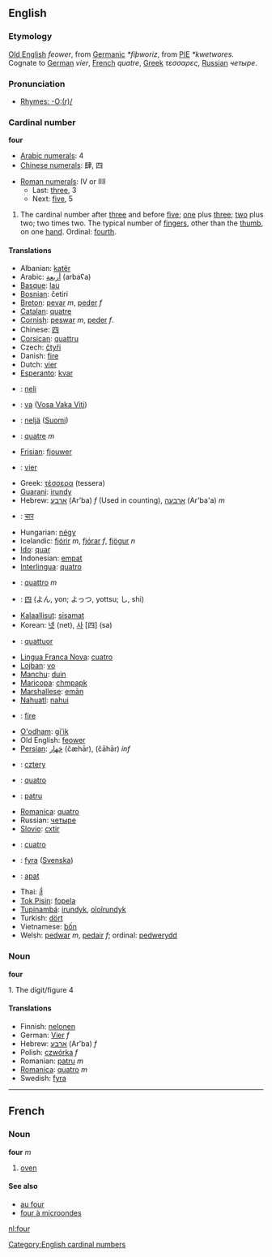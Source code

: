 ==English==
===Etymology===
[[Old English]] ''feower'', from [[Germanic]] ''*fiþworiz'', from [[w:PIE|PIE]] ''*kwetwores''. Cognate to [[German]] ''vier'', [[French]] ''quatre'', [[Greek]] ''τεσσαρες'', [[Russian]] ''четыре''.

===Pronunciation===
*[[Rhymes:English:-O:(r)/|Rhymes: -O:(r)/]]

=== Cardinal number ===
'''four'''
*[[w:Arabic Numerals|Arabic numerals]]: 4
*[[w:Chinese numerals|Chinese numerals]]: 肆, 四

*[[w:Roman numerals|Roman numerals]]: IV or IIII
**Last: [[three]], 3
**Next: [[five]], 5

# The cardinal number after [[three]] and before [[five]]; [[one]] plus [[three]]; [[two]] plus two; two times two. The typical number of [[finger]]s, other than the [[thumb]], on one [[hand]]. Ordinal: [[fourth]].

==== Translations ====
*Albanian: [[katër]]
*Arabic: [[أربعة]] (arbaʕa)
*[[Basque]]: [[lau]]
*[[Bosnian]]: četiri
*[[Breton]]: [[pevar]] ''m'', [[peder]] ''f''
*[[Catalan]]: [[quatre]]
*[[Cornish]]: [[peswar]] ''m'', [[peder]] ''f''.
*Chinese: [[四]]
*[[Corsican]]: [[quattru]]
*Czech: [[čtyři]]
*Danish: [[fire]]
*Dutch: [[vier]]
*[[Esperanto]]: [[kvar]]
*{{et}}: [[neli]]
*{{fj}}: [[va]] ([[:fj:va|Vosa Vaka Viti]])
*{{fi}}: [[neljä]] ([[:fi:neljä|Suomi]])
*{{fr}}: [[quatre]] ''m''
*[[Frisian]]: [[fjouwer]]
*{{de}}: [[vier]]
*Greek: [[τέσσερα]] (tessera)
*[[Guarani]]: [[irundy]]
*Hebrew: [[ארבע]] (Ar'ba) ''f'' (Used in counting), [[ארבעה]] (Ar'ba'a) ''m''
*{{hi}}: [[चार]]
*Hungarian: [[négy]]
*Icelandic: [[fjórir]] ''m'', [[fjórar]] ''f'', [[fjögur]] ''n''
*[[Ido]]: [[quar]]
*Indonesian: [[empat]]
*[[Interlingua]]: [[quatro]]
*{{it}}: [[quattro]] ''m''
*{{ja}}: [[四]] (よん, yon; よっつ, yottsu; し, shi)
*[[Kalaallisut]]: [[sisamat]]
*Korean: [[넷]] (net), [[사]] [四] (sa)
*{{la}}: [[quattuor]]
*[[Lingua Franca Nova]]: [[cuatro]]
*[[Lojban]]: [[vo]]
*[[Manchu]]: [[duin]]
*[[Maricopa]]: [[chmpapk]]
*[[Marshallese]]: [[emān]]
*[[Nahuatl]]: [[nahui]]
*{{no}}: [[fire]]
*[[O'odham]]: [[giʼik]]
*Old English: [[feower]]
*[[Persian]]: [[چَهار]] (čæhār), (čāhār) ''inf''
*{{pl}}: [[cztery]]
*{{pt}}: [[quatro]]
*{{ro}}: [[patru]]
*[[Romanica]]: [[quatro]]
*Russian: [[четыре]]
*[[Slovio]]: [[cxtir]]
*{{es}}: [[cuatro]]
*{{sv}}: [[fyra]] ([[:sv:fyra|Svenska]])
*{{tl}}: [[apat]]
*Thai: [[สี่]]
*[[Tok Pisin]]: [[fopela]]
*[[Tupinambá]]: [[irundyk]], [[oîoîrundyk]]
*Turkish: [[dört]]
*Vietnamese: [[bốn]]
*Welsh: [[pedwar]] ''m'', [[pedair]] ''f''; ordinal: [[pedwerydd]]

=== Noun ===
'''four'''

1. The digit/figure 4

==== Translations ====
*Finnish: [[nelonen]]
*German: [[Vier]] ''f''
*Hebrew: [[ארבע]] (Ar'ba) ''f''
*Polish: [[czwórka]] ''f''
*Romanian: [[patru]] ''m''
*[[Romanica]]: [[quatro]] ''m''
*Swedish: [[fyra]]

----

==French==
===Noun===
'''four''' ''m''

#[[oven]]

====See also====
*[[au four]]
*[[four à microondes]]

[[Category:English cardinal numbers]]

[[nl:four]]